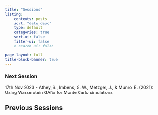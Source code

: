 ```yaml
---
title: "Sessions"
listing:
    contents: posts
    sort: "date desc"
    type: default
    categories: true 
    sort-ui: false 
    filter-ui: false
    # search-ui: false

page-layout: full 
title-block-banner: true
---
```


### Next Session
17th Nov 2023 - Athey, S., Imbens, G. W., Metzger, J., & Munro, E. (2021): Using Wasserstein GANs for Monte Carlo simulations  

## Previous Sessions

